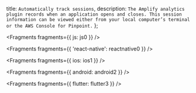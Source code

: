   title: `Automatically track sessions`,
  description: `The Amplify analytics plugin records when an application opens and closes. This session information can be viewed either from your local computer’s terminal or the AWS Console for Pinpoint.`
};

<!-- TODO_ double check what the session tracking API possibilities are for iOS/Flutter/Android -->


<Fragments fragments={{ js: js0 }} />


<Fragments fragments={{ 'react-native': reactnative0 }} />


<Fragments fragments={{ ios: ios1 }} />


<Fragments fragments={{ android: android2 }} />


<Fragments fragments={{ flutter: flutter3 }} />
